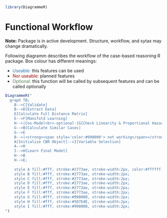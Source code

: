 ```r
library(DiagrammeR)
```

# Functional Workflow

**Note:** Package is in active development. Structure, workflow, and sytax may change dramatically.

Following diagramm describes the workflow of the case-based reasoning R package. Box colour has different meanings:

- <span style="color:#2773ae">Useable:</span> this features can be used
- <span style="color:#990000">Nor useable: </span> planned features
- <span style="color:#507E4E">Optional:</span> this function will be called by subsequent features and can be called optionally


```r
DiagrammeR("
  graph TB;
    B-->C[Validate]
    B-->D[Extract Data]
    E[Calculate Full Distance Matrix]
    E-->F[Manifold Learning]
    H-->|Cox-Model<br>-optional-|G[Check Linearity & Proportional Hazard]
    G-->B[Calculate Similar Cases]
    G-->E
    B-->|<strong><span style='color:#990000'> not working</span></strong>|F
    A[Initialize CBR Object]-->I[Variable Selection]
    A-->H
    I-->H[Learn Final Model]
    H-->B
    H-->E;
    
    style A fill:#fff, stroke:#2773ae, stroke-width:2px, color:#ffffff;
    style B fill:#fff, stroke:#2773ae, stroke-width:2px;
    style C fill:#fff, stroke:#2773ae, stroke-width:2px;
    style D fill:#fff, stroke:#2773ae, stroke-width:2px;
    style E fill:#fff, stroke:#2773ae, stroke-width:2px;
    style F fill:#fff, stroke:#2773ae, stroke-width:2px;
    style G fill:#fff, stroke:#990000, stroke-width:2px;
    style H fill:#fff, stroke:#507E4E, stroke-width:2px;
    style I fill:#fff, stroke:#990000, stroke-width:2px;
")
```




